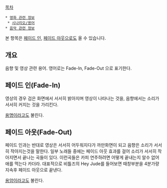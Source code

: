 [[목차]]
 * [[영화 관련 정보]]
  * [[시나리오/용어]]
 * [[음악 관련 정보]]

본 항목은 [[페이드 인]], [[페이드 아웃]]으로도 올 수 있습니다.

== 개요 ==
음향 및 영상 관련 용어. 영어로는 Fade-In, Fade-Out 으로 표기한다.

== 페이드 인(Fade-In) ==
영상의 경우 검은 화면에서 서서히 밝아지며 영상이 나타나는 것을, 음향에서는 소리가 서서히 커지는 것을 가리킨다.

[[용명]]이라고도 불린다.
== 페이드 아웃(Fade-Out) ==
페이드 인과는 반대로 영상은 서서히 어두워지다가 까만화면이 되고 음향은 소리가 서서히 작아지는것을 말한다. 일부 노래들 중에는 페이드 아웃 효과를 걸어 소리가 서서히 작아지면서 끝나는 곡들이 있다. 이런곡들은 카피 연주하려면 어떻게 끝내는지 알수 없어 애를 먹는다 카더라. 대표적으로 비틀즈의 Hey Jude를 들어보면 때창부분을 4분가량 지속후 페이드 아웃으로 끝낸다.

[[용암]]이라고도 불린다.
